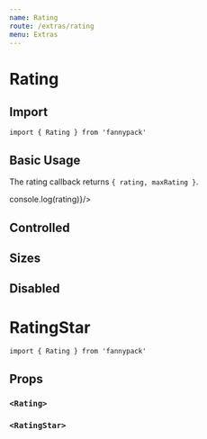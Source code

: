 ```yaml
---
name: Rating
route: /extras/rating
menu: Extras
---
```



# Rating

## Import

`import { Rating } from 'fannypack'`

## Basic Usage

The rating callback returns `{ rating, maxRating }`.

<Playground>
  <Rating  onRate={({ rating }) => console.log(rating)}/>
</Playground>

## Controlled

<Playground>
  <Rating rating={3} />
</Playground>

## Sizes

<Playground>
  <Rating rating={1} size="small" />
  <Rating rating={2} />
  <Rating rating={3} size="medium" />
  <Rating rating={4} size="large" />
</Playground>

## Disabled

<Playground>
  <Rating rating={3} disabled />
</Playground>


# RatingStar

`import { Rating } from 'fannypack'`

<Playground>
  <RatingStar />
  <RatingStar size="medium"/>
  <RatingStar size="large" active />
</Playground>

## Props

### `<Rating>`
<PropsTable of={Rating} />

### `<RatingStar>`
<PropsTable of={RatingStar} />

